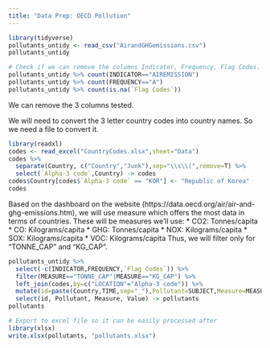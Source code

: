 ```yaml
---
title: "Data Prep: OECD Pollution"
---
```


```r
library(tidyverse)
pollutants_untidy <- read_csv("AirandGHGemissions.csv")
pollutants_untidy

# Check if we can remove the columns Indicator, Frequency, Flag Codes. There are 27120 rows in the original dataframe. So if all these have the same values, then we can remove the columns.
pollutants_untidy %>% count(INDICATOR=="AIREMISSION")
pollutants_untidy %>% count(FREQUENCY=="A")
pollutants_untidy %>% count(is.na(`Flag Codes`))
```
We can remove the 3 columns tested.


We will need to convert the 3 letter country codes into country names. So we need a file to convert it. 
```r
library(readxl)
codes <- read_excel("CountryCodes.xlsx",sheet="Data")
codes %>%
  separate(Country, c("Country","Junk"),sep="\\s\\(",remove=T) %>% 
  select(`Alpha-3 code`,Country) -> codes
codes$Country[codes$`Alpha-3 code` == "KOR"] <- "Republic of Korea"
codes
```


Based on the dashboard on the website (https://data.oecd.org/air/air-and-ghg-emissions.htm), we will use measure which offers the most data in terms of countries. These will be measures we'll use:
* CO2: Tonnes/capita
* CO: Kilograms/capita
* GHG: Tonnes/capita
* NOX: Kilograms/capita
* SOX: Kilograms/capita
* VOC: Kilograms/capita
Thus, we will filter only for "TONNE_CAP" and "KG_CAP".
```r
pollutants_untidy %>% 
  select(-c(INDICATOR,FREQUENCY,`Flag Codes`)) %>% 
  filter(MEASURE=="TONNE_CAP"|MEASURE=="KG_CAP") %>% 
  left_join(codes,by=c("LOCATION"="Alpha-3 code")) %>%
  mutate(id=paste(Country,TIME,sep="_"),Pollutant=SUBJECT,Measure=MEASURE,) %>% 
  select(id, Pollutant, Measure, Value) -> pollutants
pollutants
```


```r
# Export to excel file so it can be easily processed after
library(xlsx)
write.xlsx(pollutants, "pollutants.xlsx")
```


